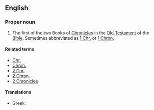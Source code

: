 {{book of the Bible|Books of Chronicles}}

==English==
===Proper noun===
{{en-proper noun}}
# {{biblical}} The first of the two Books of [[Chronicles]] in the [[Old Testament]] of the [[Bible]]. Sometimes abbreviated as [[1 Chr.]] or [[1 Chron.]]

====Related terms====
*[[Chr.]]
*[[Chron.]]
*[[2 Chr.]]
*[[2 Chron.]]
*[[2 Chronicles]]

====Translations====
{{trans-top|book of the Bible}}
*Greek: {{t|el|sc=Grek|Α' Παραλειπομένων||tr=A Paraleipoménon}}
{{trans-mid}}
{{trans-bottom}}